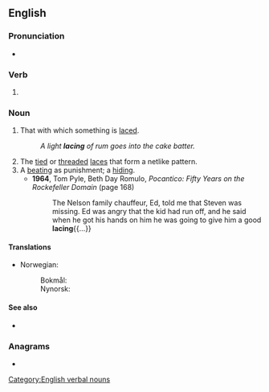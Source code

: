 ==English==

===Pronunciation===
* {{IPA|/ˈleɪsɪŋ/|lang=en}}

===Verb===
{{head|en|present participle}}

# {{present participle of|lace|lang=en|nocat=1}}

===Noun===
{{en-noun}}

# That with which something is [[lace]]d.
#: ''A light '''lacing''' of rum goes into the cake batter.''
# The [[tied]] or [[threaded]] [[lace]]s that form a netlike pattern.
# A [[beating]] as punishment; a [[hiding]].
#* '''1964''', Tom Pyle, ‎Beth Day Romulo, ''Pocantico: Fifty Years on the Rockefeller Domain'' (page 168)
#*: The Nelson family chauffeur, Ed, told me that Steven was missing. Ed was angry that the kid had run off, and he said when he got his hands on him he was going to give him a good '''lacing'''{{...}}

====Translations====
{{trans-top|(tied or threaded) laces}}
* Norwegian:
*: Bokmål: {{t|nb|snøring|m|f}}
*: Nynorsk: {{t|nn|snøring|f}}
{{trans-mid}}
{{trans-bottom}}

====See also====
* {{l|en|shoelace}}

===Anagrams===
* {{anagrams|en|Anglic}}
[[Category:English verbal nouns]]